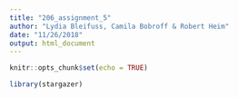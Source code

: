 ```yaml
---
title: "206_assignment_5"
author: "Lydia Bleifuss, Camila Bobroff & Robert Heim"
date: "11/26/2018"
output: html_document
---
```


```r
knitr::opts_chunk$set(echo = TRUE)
```

```r
library(stargazer)
```


